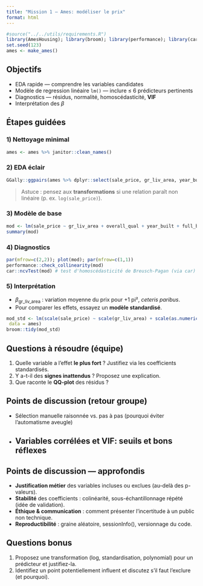 ```yaml
---
title: "Mission 1 — Ames: modéliser le prix"
format: html
---
```


```r
#source("../../utils/requirements.R")
library(AmesHousing); library(broom); library(performance); library(car); library(GGally); library(dplyr)
set.seed(123)
ames <- make_ames()
```

## Objectifs
- EDA rapide — comprendre les variables candidates
- Modèle de regression linéaire `lm()` — inclure ≤ 6 prédicteurs pertinents
- Diagnostics — résidus, normalité, homoscédasticité, **VIF**
- Interprétation des $\beta$

## Étapes guidées

### 1) Nettoyage minimal
```r
ames <- ames %>% janitor::clean_names()
```

### 2) EDA éclair
```r
GGally::ggpairs(ames %>% dplyr::select(sale_price, gr_liv_area, year_built, overall_qual, full_bath, garage_cars))
```

> Astuce : pensez aux **transformations** si une relation paraît non linéaire (p. ex. `log(sale_price)`).

### 3) Modèle de base
```r
mod <- lm(sale_price ~ gr_liv_area + overall_qual + year_built + full_bath + garage_cars, data = ames)
summary(mod)
```

### 4) Diagnostics
```r
par(mfrow=c(2,2)); plot(mod); par(mfrow=c(1,1))
performance::check_collinearity(mod)
car::ncvTest(mod) # test d'homoscédasticité de Breusch-Pagan (via car)
```

### 5) Interprétation
- $\beta_{\text{gr_liv_area}}$ : variation moyenne du prix pour +1 pi², *ceteris paribus*.
- Pour comparer les effets, essayez un **modèle standardisé**.
```r
mod_std <- lm(scale(sale_price) ~ scale(gr_liv_area) + scale(as.numeric(overall_qual)) + scale(year_built) + scale(full_bath) + scale(garage_cars),
 data = ames)
broom::tidy(mod_std)
```

## Questions à résoudre (équipe)
1. Quelle variable a l’effet **le plus fort** ? Justifiez via les coefficients standardisés.
2. Y a-t-il des **signes inattendus** ? Proposez une explication.
3. Que raconte le **QQ-plot** des résidus ?

## Points de discussion (retour groupe)
- Sélection manuelle raisonnée vs. pas à pas (pourquoi éviter l’automatisme aveugle)
- Variables corrélées et VIF: seuils et bons réflexes
---

## Points de discussion — approfondis
- **Justification métier** des variables incluses ou exclues (au-delà des p-valeurs).
- **Stabilité** des coefficients : colinéarité, sous-échantillonnage répété (idée de validation).
- **Éthique & communication** : comment présenter l’incertitude à un public non technique.
- **Reproductibilité** : graine aléatoire, sessionInfo(), versionnage du code.

## Questions bonus
1. Proposez une transformation (log, standardisation, polynomial) pour un prédicteur et justifiez-la.
2. Identifiez un point potentiellement influent et discutez s’il faut l’exclure (et pourquoi).
